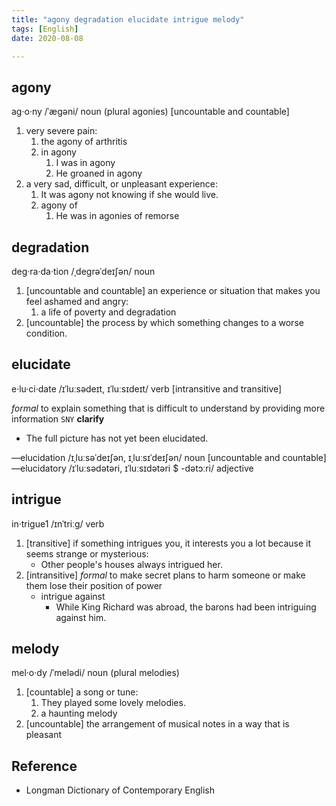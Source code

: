 ```yaml
---
title: "agony degradation elucidate intrigue melody"
tags: [English]
date: 2020-08-08

---
```


## agony

ag·o·ny /ˈæɡəni/ noun (plural agonies) [uncountable and countable]

1. very severe pain:
   1. the agony of arthritis
   2. in agony
      1. I was in agony
      2. He groaned in agony
2. a very sad, difficult, or unpleasant experience:
   1. It was agony not knowing if she would live.
   2. agony of
      1. He was in agonies of remorse

## degradation

deg·ra·da·tion /ˌdeɡrəˈdeɪʃən/ noun

1. [uncountable and countable] an experience or situation that makes you feel ashamed and angry:
   1. a life of poverty and degradation
2. [uncountable] the process by which something changes to a worse condition.

## elucidate

e·lu·ci·date /ɪˈluːsədeɪt, ɪˈluːsɪdeɪt/ verb [intransitive and transitive]

*formal* to explain something that is difficult to understand by providing more
information `SNY` **clarify**

- The full picture has not yet been elucidated.

—elucidation /ɪˌluːsəˈdeɪʃən, ɪˌluːsɪˈdeɪʃən/ noun [uncountable and countable]
—elucidatory /ɪˈluːsədətəri, ɪˈluːsɪdətəri $ -dətɔːri/ adjective

## intrigue

in·trigue1 /ɪnˈtriːɡ/ verb

1. [transitive] if something intrigues you, it interests you a lot because it seems
   strange or mysterious:
   - Other people's houses always intrigued her.
2. [intransitive] *formal* to make secret plans to harm someone or make them lose their
   position of power
   - intrigue against
     - While King Richard was abroad, the barons had been intriguing against him.

## melody

mel·o·dy /ˈmelədi/ noun (plural melodies)

1. [countable] a song or tune:
   1. They played some lovely melodies.
   2. a haunting melody
2. [uncountable] the arrangement of musical notes in a way that is pleasant

## Reference

- Longman Dictionary of Contemporary English
